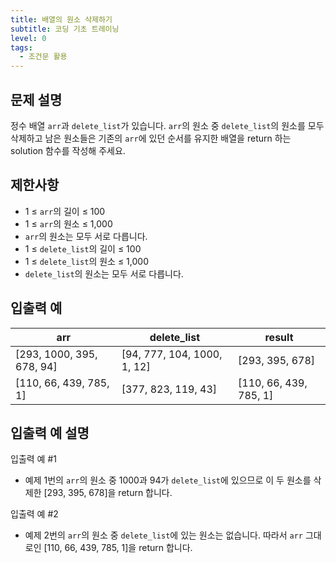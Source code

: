```yaml
---
title: 배열의 원소 삭제하기
subtitle: 코딩 기초 트레이닝
level: 0
tags:
  - 조건문 활용
---
```


## 문제 설명

정수 배열 `arr`과 `delete_list`가 있습니다. `arr`의 원소 중 `delete_list`의 원소를 모두 삭제하고 남은 원소들은 기존의 `arr`에 있던 순서를 유지한 배열을 return 하는 solution 함수를 작성해 주세요.

## 제한사항

- 1 ≤ `arr`의 길이 ≤ 100
- 1 ≤ `arr`의 원소 ≤ 1,000
- `arr`의 원소는 모두 서로 다릅니다.
- 1 ≤ `delete_list`의 길이 ≤ 100
- 1 ≤ `delete_list`의 원소 ≤ 1,000
- `delete_list`의 원소는 모두 서로 다릅니다.

## 입출력 예

| arr                         | delete_list                   | result                   |
| --------------------------- | ----------------------------- | ------------------------ |
| \[293, 1000, 395, 678, 94\] | \[94, 777, 104, 1000, 1, 12\] | \[293, 395, 678\]        |
| \[110, 66, 439, 785, 1\]    | \[377, 823, 119, 43\]         | \[110, 66, 439, 785, 1\] |

## 입출력 예 설명

입출력 예 #1

- 예제 1번의 `arr`의 원소 중 1000과 94가 `delete_list`에 있으므로 이 두 원소를 삭제한 \[293, 395, 678\]을 return 합니다.

입출력 예 #2

- 예제 2번의 `arr`의 원소 중 `delete_list`에 있는 원소는 없습니다. 따라서 `arr` 그대로인 \[110, 66, 439, 785, 1\]을 return 합니다.
